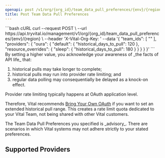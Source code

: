 ```yaml
---
openapi: post /v1/org/{org_id}/team_data_pull_preferences/{env}/{region}
title: Post Team Data Pull Preferences
---
```



<OrgManagementAPI />


<RequestExample>
```bash cURL
curl --request POST \
  --url https://api.tryvital.io/management/v1/org/{org_id}/team_data_pull_preferences/{env}/{region} \
  --header 'X-Vital-Org-Key: <api-key>'
  --data '{
    "team_ids": [
        "<uuid>"
    ],
    "providers": {
        "oura": {
            "default": {
                "historical_days_to_pull": 120
            },
            "resource_overrides": {
                "sleep": {
                    "historical_days_to_pull": 180
                }
            }
        }
    }
}'
```
</RequestExample>

<Warning>
By setting a higher value, you acknowledge your awareness of _the facts of API life_ that:

1. historical pulls may take longer to complete;
2. historical pulls may run into provider rate limiting; and
3. regular data polling may consequentially be delayed as a knock-on effect.
</Warning>

<Warning>
Provider rate limiting typically happens at OAuth application level.

Therefore, Vital recommends [Bring Your Own OAuth](/wearables/connecting-providers/bring_your_own_oauth)
if you want to set an extended historical pull range. This creates a rate limit quota dedicated to
your Vital Team, not being shared with other Vital customers.
</Warning>

<Info>
The Team Data Pull Preferences you specified is _advisory_. There are scenarios in which Vital systems
may not adhere strictly to your stated preferences.
</Info>



## Supported Providers

<HistoricalPullLimitTable />
